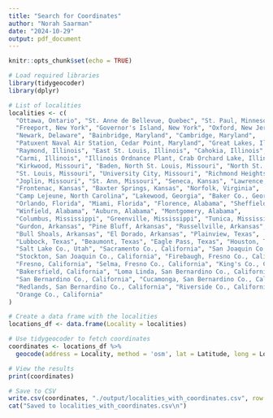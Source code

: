 ```yaml
---
title: "Search for Coordinates"
author: "Norah Saarman"
date: "2024-10-29"
output: pdf_document
---
```


```r
knitr::opts_chunk$set(echo = TRUE)
```

```r
# Load required libraries
library(tidygeocoder)
library(dplyr)

# List of localities
localities <- c(
  "Ottawa, Ontario", "St. Anne de Bellevue, Quebec", "St. Paul, Minnesota",
  "Freeport, New York", "Governor's Island, New York", "Oxford, New Jersey",
  "Newark, Delaware", "Bainbridge, Maryland", "Cambridge, Maryland",
  "Patuxent Naval Air Station, Cedar Point, Maryland", "Great Lakes, Illinois",
  "Raymond, Illinois", "East St. Louis, Illinois", "Cahokia, Illinois",
  "Carmi, Illinois", "Illinois Ordnance Plant, Crab Orchard Lake, Illinois",
  "Kirkwood, Missouri", "Baden, North St. Louis, Missouri", "North St. Louis, Missouri",
  "St. Louis, Missouri", "University City, Missouri", "Richmond Heights, Missouri",
  "Joplin, Missouri", "St. Ann, Missouri", "Seneca, Kansas", "Lawrence, Kansas",
  "Frontenac, Kansas", "Baxter Springs, Kansas", "Norfolk, Virginia",
  "Camp Lejeune, North Carolina", "Lakewood, Georgia", "Baker Co., Georgia",
  "Orlando, Florida", "Miami, Florida", "Florence, Alabama", "Sheffield, Alabama",
  "Winfield, Alabama", "Auburn, Alabama", "Montgomery, Alabama",
  "Columbus, Mississippi", "Greenville, Mississippi", "Tunica, Mississippi",
  "Gurdon, Arkansas", "Pine Bluff, Arkansas", "Russellville, Arkansas",
  "Bull Shoals, Arkansas", "El Dorado, Arkansas", "Plainview, Texas",
  "Lubbock, Texas", "Beaumont, Texas", "Eagle Pass, Texas", "Houston, Texas",
  "Salt Lake Co., Utah", "Sacramento Co., California", "San Joaquin Co., California",
  "Stockton, San Joaquin Co., California", "Firebaugh, Fresno Co., California",
  "Fresno, California", "Selma, Fresno Co., California", "King's Co., California",
  "Bakersfield, California", "Loma Linda, San Bernardino Co., California",
  "San Bernardino Co., California", "Cucamonga, San Bernardino Co., California",
  "Redlands, San Bernardino Co., California", "Riverside Co., California",
  "Orange Co., California"
)

# Create a data frame with the localities
locations_df <- data.frame(Locality = localities)

# Use tidygeocoder to fetch coordinates
coordinates <- locations_df %>%
  geocode(address = Locality, method = 'osm', lat = Latitude, long = Longitude)

# View the results
print(coordinates)

# Save to CSV
write.csv(coordinates, "./output/localities_with_coordinates.csv", row.names = FALSE)
cat("Saved to localities_with_coordinates.csv\n")
```
